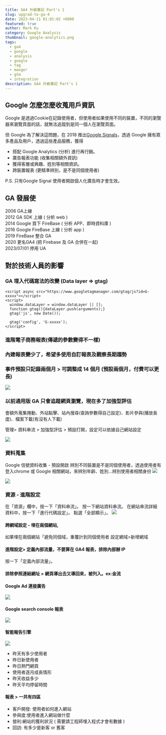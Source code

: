 ```yaml
---
title: GA4 升級筆記 Part's 1
slug: upgrad-to-ga-4
date: 2023-04-11 01:01:02 +0800
featured: true
author: Mark Ku
category: Google Analysis
thumbnail: google-analytics.png
tags:
  - ga4
  - google
  - analysis
  - google
  - tag
  - manger
  - gtm
  - integration
description: GA4 升級筆記 Part's 1
---
```


## Google 怎麼怎麼收蒐用戶資訊

Google 是透過Cookie在記錄使用者，但使用者如果使用不同的裝置，不同的瀏覽器來瀏覽頁面的話，就無法追蹤到是同一個人在瀏覽頁面。

但 Google 為了解決這問題，在 2018 推出[Google Signals](https://support.google.com/analytics/answer/7532985?hl=zh-Hant#zippy=%2C%E6%9C%AC%E6%96%87%E5%85%A7%E5%AE%B9)，透過 Google 擁有眾多產品及用戶，透過這些產品服務，獲得 

* 搭配 Google Analytics (分析) 進行再行銷。
* 廣告報表功能 (收集相關額外資訊)
* 獲得客層或興趣、姓別等相關資訊。
* 跨裝置報表 (更精準辨別，是不是同個使用者)

P.S. 只有Google Signal 使用者開啟個人化廣告時才會生效。

## GA 發展使
2006 GA上線  
2012 GA SDK 上線 ( 分析 web )  
2014 Google 買下 FireBase ( 分析 APP、即時資料庫 )  
2016 Google FireBase 上線 ( 分析 app )  
2019 FireBase 整合 GA  
2020 更名GA4 (把 Firebase 及 GA 合併在一起)  
2023/07/01 停用 UA  

## 對於技術人員的影響

### GA 埋入代碼寫法的改變 (Data layer =>  gtag)
```
<script async src="https://www.googletagmanager.com/gtag/js?id=G-xxxxx"></script>
<script>
  window.dataLayer = window.dataLayer || [];
  function gtag(){dataLayer.push(arguments);}
  gtag('js', new Date());

  gtag('config', 'G-xxxxx');
</script>
```
### 進階電子商務報表(傳遞的參數變得不一樣)
### 內建報表變少了，希望多使用自訂報表及觀察長期趨勢
### 事件預設只記錄兩個月 > 可調整成 14 個月 (預設兩個月，付費可以更長)
![](https://i.imgur.com/U0UGpQB.png)
### 以前通用版 GA 只會追蹤網頁瀏覽，現在多了加強型評估 
會額外蒐集捲動、外站點擊、站內搜尋(查詢參數得自己設定)、影片參與(播放長度)、檔案下載(有沒有人下載)

管理> 資料串流 > 加強型評估 > 預設打開，設定可以依據自己網站設定

![](https://i.imgur.com/yLVfzYt.png)

### 資料蒐集 
Google 信號資料收集 - 預設開啟 辨別不同裝置是不是同個使用者，透過使用者有登入chrome 或 Google 相關網站，來辨別年齡、姓別...辨別使用者相關身份
![](https://i.imgur.com/ekNhaEq.png)

![](https://i.imgur.com/LC0xd3n.png)

### 資源 - 進階設定
在「資源」欄中，按一下「資料串流」。
按一下網站資料串流。
在網站串流詳細資料中，按一下「進行代碼設定」。
點選「全部顯示」。
![](https://i.imgur.com/Vtp4651.png)

#### 跨網域設定 - 埋在兩個網站, 
如果埋在兩個網站「避免同個域，重覆計到同個使用者 
設定網域>新增網域

#### 進階設定> 定義內部流量，不要算在 GA4 報表，排除內部辦 IP

按一下「定義內部流量」。

#### 排除參照連結網址 > 網頁導出去又導回來，被列入。ex:金流

#### Google Ad 連接廣告
![](https://i.imgur.com/A4e871N.png)

#### Google search console 報表
![](https://i.imgur.com/FPsBKNs.png)

#### 智能報告引擎 
![](https://i.imgur.com/qXChlcR.png)
* 昨天有多少使用者
* 昨日新使用者
* 昨日熱門網頁
* 使用者逐月成長情形
* 昨天收益多少
* 昨天平均停留時間

#### 報表 > 一共有四區
* 客戶開發: 使用者如何進入網站
* 參與度:使用者進入網站做什麼
* 營利:網站的獲利狀況 ( 需要請工程師埋入程式才會有數據 )
* 回訪: 有多少是新客 or 舊客